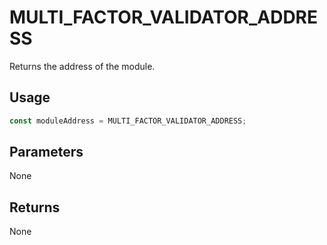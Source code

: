 # MULTI_FACTOR_VALIDATOR_ADDRESS

Returns the address of the module.

## Usage

```typescript copy
const moduleAddress = MULTI_FACTOR_VALIDATOR_ADDRESS;
```

## Parameters

None

## Returns

None
